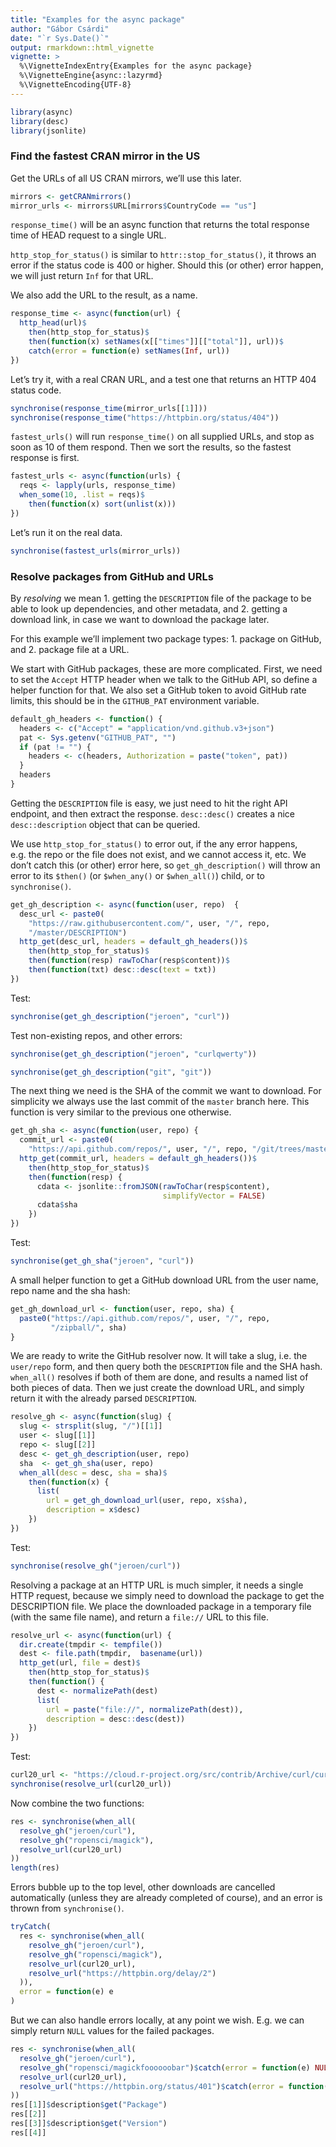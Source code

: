 ```yaml
---
title: "Examples for the async package"
author: "Gábor Csárdi"
date: "`r Sys.Date()`"
output: rmarkdown::html_vignette
vignette: >
  %\VignetteIndexEntry{Examples for the async package}
  %\VignetteEngine{async::lazyrmd}
  %\VignetteEncoding{UTF-8}
---
```


```r
library(async)
library(desc)
library(jsonlite)
```

### Find the fastest CRAN mirror in the US

Get the URLs of all US CRAN mirrors, we'll use this later.

```r
mirrors <- getCRANmirrors()
mirror_urls <- mirrors$URL[mirrors$CountryCode == "us"]
```

`response_time()` will be an async function that returns the total
response time of HEAD request to a single URL.

`http_stop_for_status()` is similar to `httr::stop_for_status()`,
it throws an error if the status code is 400 or higher. Should
this (or other) error happen, we will just return `Inf` for that
URL.

We also add the URL to the result, as a name.

```r
response_time <- async(function(url) {
  http_head(url)$
    then(http_stop_for_status)$
    then(function(x) setNames(x[["times"]][["total"]], url))$
    catch(error = function(e) setNames(Inf, url))
})
```

Let's try it, with a real CRAN URL, and a test one that returns
an HTTP 404 status code.

```r
synchronise(response_time(mirror_urls[[1]]))
synchronise(response_time("https://httpbin.org/status/404"))
```

`fastest_urls()` will run `response_time()` on all supplied
URLs, and stop as soon as 10 of them respond. Then we
sort the results, so the fastest response is first.

```r
fastest_urls <- async(function(urls) {
  reqs <- lapply(urls, response_time)
  when_some(10, .list = reqs)$
    then(function(x) sort(unlist(x)))
})
```

Let's run it on the real data.

```r
synchronise(fastest_urls(mirror_urls))
```

### Resolve packages from GitHub and URLs

By _resolving_ we mean
1. getting the `DESCRIPTION` file of the package to be able to
   look up dependencies, and other metadata, and
2. getting a download link, in case we want to download the package later.

For this example we'll implement two package types:
1. package on GitHub, and
2. package file at a URL.

We start with GitHub packages, these are more complicated.
First, we need to set the `Accept` HTTP header when we talk to
the GitHub API, so define a helper function for that. We also set
a GitHub token to avoid GitHub rate limits, this should be in the
`GITHUB_PAT` environment variable.

```r
default_gh_headers <- function() {
  headers <- c("Accept" = "application/vnd.github.v3+json")
  pat <- Sys.getenv("GITHUB_PAT", "")
  if (pat != "") {
    headers <- c(headers, Authorization = paste("token", pat))
  }
  headers
}
```

Getting the `DESCRIPTION` file is easy, we just need to hit
the right API endpoint, and then extract the response.
`desc::desc()` creates a nice `desc::description` object that
can be queried.

We use `http_stop_for_status()` to error out, if the any error
happens, e.g. the repo or the file does not exist, and we cannot
access it, etc. We don't catch this (or other) error here, so
`get_gh_description()` will throw an error to its `$then()`
(or `$when_any()` or `$when_all()`) child, or to `synchronise()`.

```r
get_gh_description <- async(function(user, repo)  {
  desc_url <- paste0(
    "https://raw.githubusercontent.com/", user, "/", repo,
    "/master/DESCRIPTION")
  http_get(desc_url, headers = default_gh_headers())$
    then(http_stop_for_status)$
    then(function(resp) rawToChar(resp$content))$
    then(function(txt) desc::desc(text = txt))
})
```

Test:

```r
synchronise(get_gh_description("jeroen", "curl"))
```

Test non-existing repos, and other errors:

```r
synchronise(get_gh_description("jeroen", "curlqwerty"))
```

```r
synchronise(get_gh_description("git", "git"))
```

The next thing we need is the SHA of the commit we want to download.
For simplicity we always use the last commit of the `master` branch here.
This function is very similar to the previous one otherwise.

```r
get_gh_sha <- async(function(user, repo) {
  commit_url <- paste0(
    "https://api.github.com/repos/", user, "/", repo, "/git/trees/master")
  http_get(commit_url, headers = default_gh_headers())$
    then(http_stop_for_status)$
    then(function(resp) {
      cdata <- jsonlite::fromJSON(rawToChar(resp$content),
                                  simplifyVector = FALSE)
      cdata$sha
    })
})
```

Test:

```r
synchronise(get_gh_sha("jeroen", "curl"))
```

A small helper function to get a GitHub download URL from the user name,
repo name and the sha hash:

```r
get_gh_download_url <- function(user, repo, sha) {
  paste0("https://api.github.com/repos/", user, "/", repo,
         "/zipball/", sha)
}
```

We are ready to write the GitHub resolver now. It will take a slug,
i.e. the `user/repo` form, and then query both the `DESCRIPTION`
file and the SHA hash. `when_all()` resolves if both of them are
done, and results a named list of both pieces of data.
Then we just create the download URL, and simply return it with the
already parsed `DESCRIPTION`.

```r
resolve_gh <- async(function(slug) {
  slug <- strsplit(slug, "/")[[1]]
  user <- slug[[1]]
  repo <- slug[[2]]
  desc <- get_gh_description(user, repo)
  sha  <- get_gh_sha(user, repo)
  when_all(desc = desc, sha = sha)$
    then(function(x) {
      list(
        url = get_gh_download_url(user, repo, x$sha),
        description = x$desc)
    })
})
```

Test:

```r
synchronise(resolve_gh("jeroen/curl"))
```

Resolving a package at an HTTP URL is much simpler, it needs a single HTTP
request, because we simply need to download the package to get the
DESCRIPTION file. We place the downloaded package in a temporary file
(with the same file name), and return a `file://` URL to this file.

```r
resolve_url <- async(function(url) {
  dir.create(tmpdir <- tempfile())
  dest <- file.path(tmpdir,  basename(url))
  http_get(url, file = dest)$
    then(http_stop_for_status)$
    then(function() {
      dest <- normalizePath(dest)
      list(
        url = paste("file://", normalizePath(dest)),
        description = desc::desc(dest))
    })
})
```

Test:

```r
curl20_url <- "https://cloud.r-project.org/src/contrib/Archive/curl/curl_2.0.tar.gz"
synchronise(resolve_url(curl20_url))
```

Now combine the two functions:

```r
res <- synchronise(when_all(
  resolve_gh("jeroen/curl"),
  resolve_gh("ropensci/magick"),
  resolve_url(curl20_url)
))
length(res)
```

Errors bubble up to the top level, other downloads are cancelled
automatically (unless they are already completed of course), and
an error is thrown from `synchronise()`.

```r
tryCatch(
  res <- synchronise(when_all(
    resolve_gh("jeroen/curl"),
    resolve_gh("ropensci/magick"),
    resolve_url(curl20_url),
    resolve_url("https://httpbin.org/delay/2")
  )),
  error = function(e) e
)
```

But we can also handle errors locally, at any point we wish.
E.g. we can simply return `NULL` values for the failed packages.

```r
res <- synchronise(when_all(
  resolve_gh("jeroen/curl"),
  resolve_gh("ropensci/magickfoooooobar")$catch(error = function(e) NULL),
  resolve_url(curl20_url),
  resolve_url("https://httpbin.org/status/401")$catch(error = function(e) NULL)
))
res[[1]]$description$get("Package")
res[[2]]
res[[3]]$description$get("Version")
res[[4]]
```
